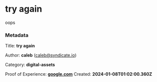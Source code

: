 # try again

oops



### Metadata

Title: **try again**

Author: **caleb** (caleb@syndicate.io)

Category: **digital-assets**

Proof of Experience: **[google.com](google.com)**
Created: **2024-01-08T01:02:00.360Z**
